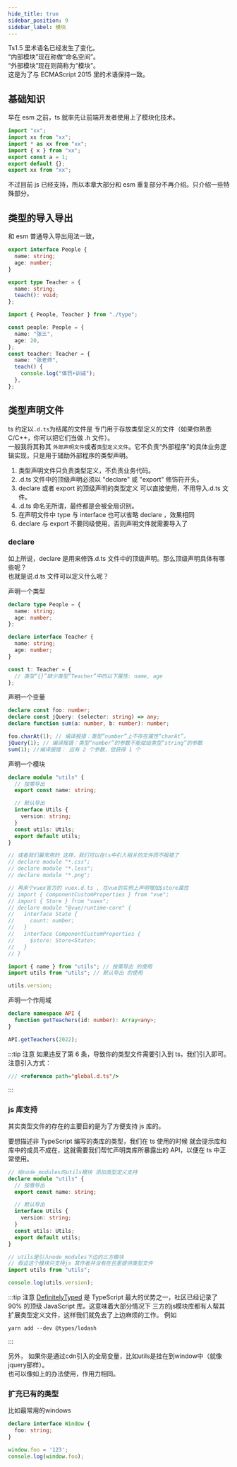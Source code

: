 ```yaml
---
hide_title: true
sidebar_position: 9
sidebar_label: 模块
---
```



Ts1.5 里术语名已经发生了变化。  
“内部模块”现在称做“命名空间”。  
“外部模块”现在则简称为“模块”。  
这是为了与 ECMAScript 2015 里的术语保持一致。

## 基础知识

早在 esm 之前，ts 就率先让前端开发者使用上了模块化技术。

```js
import "xx";
import xx from "xx";
import * as xx from "xx";
import { x } from "xx";
export const a = 1;
export default {};
export xx from "xx";
```

不过目前 js 已经支持，所以本章大部分和 esm 重复部分不再介绍。只介绍一些特殊部分。

## 类型的导入导出

和 esm 普通导入导出用法一致，

```ts title="type.ts"
export interface People {
  name: string;
  age: number;
}

export type Teacher = {
  name: string;
  teach(): void;
};
```

```ts title="index.ts"
import { People, Teacher } from "./type";

const people: People = {
  name: "张三",
  age: 20,
};
const teacher: Teacher = {
  name: "张老师",
  teach() {
    console.log("体罚+训诫");
  },
};
```

## 类型声明文件

ts 约定以`.d.ts`为结尾的文件是 专门用于存放类型定义的文件（如果你熟悉 C/C++，你可以把它们当做 .h 文件）。  
一般我将其称其 `外部声明文件`或者`类型定义文件`。它不负责“外部程序”的具体业务逻辑实现，只是用于辅助外部程序的类型声明。

1. 类型声明文件只负责类型定义，不负责业务代码。
2. .d.ts 文件中的顶级声明必须以 "declare" 或 "export" 修饰符开头。
3. declare 或者 export 的顶级声明的类型定义 可以直接使用，不用导入.d.ts 文件。
4. .d.ts 命名无所谓，最终都是会被全局识别。
5. 在声明文件中 type 与 interface 也可以省略 declare ，效果相同
6. declare 与 export 不要同级使用，否则声明文件就需要导入了

### declare

如上所说，declare 是用来修饰.d.ts 文件中的顶级声明。那么顶级声明具体有哪些呢？  
也就是说.d.ts 文件可以定义什么呢？

声明一个类型

```ts title="global.d.ts"
declare type People = {
  name: string;
  age: number;
};

declare interface Teacher {
  name: string;
  age: number;
}
```

```ts title="index.ts"
const t: Teacher = {
  // 类型“{}”缺少类型“Teacher”中的以下属性: name, age
};
```

声明一个变量

```ts title="global.d.ts"
declare const foo: number;
declare const jQuery: (selector: string) => any;
declare function sum(a: number, b: number): number;
```

```ts title="index.ts"
foo.charAt(1); // 编译报错：类型“number”上不存在属性“charAt”。
jQuery(1); // 编译报错：类型“number”的参数不能赋给类型“string”的参数
sum(1); //编译报错： 应有 2 个参数，但获得 1 个
```

声明一个模块

```ts title="global.d.ts"
declare module "utils" {
  // 按需导出
  export const name: string;

  // 默认导出
  interface Utils {
    version: string;
  }
  const utils: Utils;
  export default utils;
}

// 或者我们最常用的 这样，我们可以在ts中引入相关的文件而不报错了
// declare module "*.css";
// declare module "*.less";
// declare module "*.png";

// 再来个vuex官方的 vuex.d.ts , 在vue的实例上声明增加$store属性
// import { ComponentCustomProperties } from "vue";
// import { Store } from "vuex";
// declare module "@vue/runtime-core" {
//   interface State {
//     count: number;
//   }
//   interface ComponentCustomProperties {
//     $store: Store<State>;
//   }
// }
```

```ts title="index.ts"
import { name } from "utils"; // 按需导出 的使用
import utils from "utils"; // 默认导出 的使用

utils.version;
```

声明一个作用域

```ts title="global.d.ts"
declare namespace API {
  function getTeachers(id: number): Array<any>;
}
```

```ts title="index.ts"
API.getTeachers(2022);
```

:::tip 注意
如果违反了第 6 条，导致你的类型文件需要引入到 ts，我们引入即可。注意引入方式：

```ts title="index.ts"
/// <reference path="global.d.ts"/>
```

:::

### js 库支持

其实类型文件的存在的主要目的是为了方便支持 js 库的。

要想描述非 TypeScript 编写的类库的类型，我们在 ts 使用的时候 就会提示库和库中的成员不成在，这就需要我们帮忙声明类库所暴露出的 API，以便在 ts 中正常使用。

```ts title="global.d.ts"
// 给node_modules的utils模块 添加类型定义支持
declare module "utils" {
  // 按需导出
  export const name: string;

  // 默认导出
  interface Utils {
    version: string;
  }
  const utils: Utils;
  export default utils;
}
```

```ts title="index.ts"
// utils是引入node_modules下边的三方模块
// 假设这个模块只支持js 其作者并没有在包里提供类型文件
import utils from "utils";

console.log(utils.version);
```
:::tip 注意
[DefinitelyTyped](https://github.com/DefinitelyTyped/DefinitelyTyped) 是 TypeScript 最大的优势之一，社区已经记录了 90% 的顶级 JavaScript 库。这意味着大部分情况下 三方的js模块库都有人帮其扩展类型定义文件，这样我们就免去了上边麻烦的工作。 例如
```shell
yarn add --dev @types/lodash
```
:::

另外， 如果你是通过cdn引入的全局变量，比如utils是挂在到window中（就像jquery那样）。   
也可以像如上的办法使用，作用力相同。


### 扩充已有的类型 
比如最常用的windows
```ts title="global.d.ts"
declare interface Window {
  foo: string;
}
```
```ts title="index.ts"
window.foo = '123';
console.log(window.foo);
```